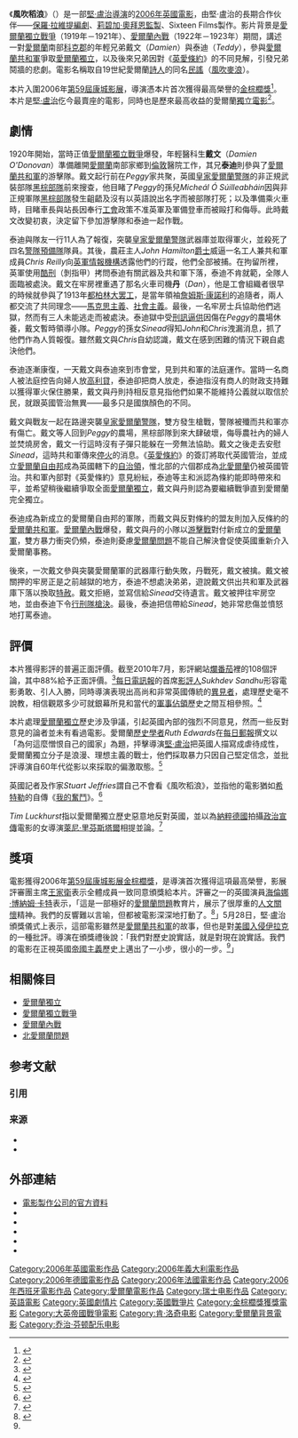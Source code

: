 {{for|同名民謠|風吹麥浪}}

{{noteTA
|T = zh:風吹稻浪; zh-cn:风吹麦浪; zh-tw:吹動大麥的風; zh-hk:風吹麥動;
|G1 = Show
|G2 = Movie
|1 = zh-hans:风吹麦浪; zh-tw:吹動大麥的風; zh-hk:風吹麥動; zh-hant:風吹稻浪;
}}

{{Infobox Film
| name               = 風吹稻浪
| original_name      = ''The Wind That Shakes the Barley''
| image              = The Wind That Shakes the Barley poster.jpg
| caption            = 海报
| director           = [[堅·盧治|堅·盧治]] (Ken Loach)
| executive_producer = 
| producer           = [[莉碧加·奧拜恩|莉碧加·奧拜恩]] (Rebecca O'Brien)
| writer             = [[保羅·拉維提|保羅·拉維提]] (Paul Laverty)
| production_supervisor =
| starring           = [[斯里安·墨菲|斯里安·墨菲]] (Cillian Murphy)<br> [[德萊克·德蘭尼|德萊克·德蘭尼]] (Pádraic Delaney) <br> [[歐拉·費茲婕勒|歐拉·費茲婕勒]] (Orla Fitzgerald) <br> [[連恩·高尼漢|連恩·高尼漢]] (Liam Cunningham)
| music              = [[喬治·芬頓|喬治·芬頓]] (George Fenton)
| cinematography     = Barry Ackroyd
| editing            = Jonathan Morris
| studio             = [http://www.sixteenfilms.co.uk Sixteen Films]
| distributor        = [[百代電影公司|百代電影公司]]
| released           = '''[[第59屆康城影展|第59屆康城影展]]''' ({{Start date|2006|5|18}}) <br />'''英國'''及'''愛爾蘭''' ({{Start date|2006|6|23}}) <br />'''美國''' ({{Start date|2007|3|14}})
| rate               = {{flagicon|UK}} 15
| runtime            = 127分鐘
| country            = {{IRL}} {{UK}} <br /> {{GER}} {{ITA}} <br /> {{ESP}} {{FRA}}
| language           = [[英語|英語]]、[[愛爾蘭語|愛爾蘭語]]
| imdb_id            = 0460989
| amg_id             = 348261
| budget             = 
| gross              = 約22,800,000[[美元|美元]]<ref>{{mojo title|id=windthatshakesthebarley}}</ref>
| cn_name = 风吹麦浪
| hk_name = 風吹麥動
| tw_name = 吹動大麥的風
}}
《'''風吹稻浪'''》（{{lang-en|'''''The Wind That Shakes the Barley'''''}}）是一部[[堅·盧治|堅·盧治]][[導演|導演]]的[[2006年電影|2006年]][[英國電影|英國電影]]，由堅·盧治的長期合作伙伴——[[保羅·拉維提|保羅·拉維提]][[編劇|編劇]]、[[莉碧加·奧拜恩|莉碧加·奧拜恩]][[監製|監製]]、Sixteen Films製作。影片背景是[[愛爾蘭獨立戰爭|愛爾蘭獨立戰爭]]（1919年－1921年）、[[愛爾蘭內戰|愛爾蘭內戰]]（1922年－1923年）期間，講述一對[[愛爾蘭|愛爾蘭]]南部[[科克郡|科克郡]]的年輕兄弟戴文（''Damien''）與泰迪（''Teddy''），參與[[愛爾蘭共和軍|愛爾蘭共和軍]]爭取[[愛爾蘭獨立|愛爾蘭獨立]]，以及後來兄弟因對《[[英愛條約|英愛條約]]》的不同見解，引發兄弟鬩牆的悲劇。電影名稱取自19世紀愛爾蘭[[詩人|詩人]]{{le|Robert Dwyer Joyce}}的同名[[民謠|民謠]]（[[風吹麥浪|風吹麥浪]]）。

本片入圍2006年[[第59屆康城影展|第59屆康城影展]]，導演憑本片首次獲得最高榮譽的[[金棕櫚獎|金棕櫚獎]]<ref>{{cite web |url = http://www.festival-cannes.com/en/archives/ficheFilm/id/4336504/year/2006.html |title = Festival de Cannes: The Wind That Shakes the Barley |accessdate = 2010-07-16 |work = Festival de Cannes |archive-date = 2011-08-22 |archive-url = https://web.archive.org/web/20110822184742/http://www.festival-cannes.com/en/archives/ficheFilm/id/4336504/year/2006.html |dead-url = no }}</ref>。本片是[[堅·盧治|堅·盧治]]仡今最賣座的電影，同時也是歷來最高收益的愛爾蘭[[獨立電影|獨立電影]]<ref>{{cite web |url = http://www.rte.ie/business/2006/0808/presswatch.html |title=Loach Film Sets New Money Mark |work=RTE |date=2006-08-06 }}</ref>。

== 劇情 ==
1920年開始，當時正值[[愛爾蘭獨立戰爭|愛爾蘭獨立戰爭]]爆發，年輕醫科生'''戴文'''（''Damien O'Donovan''）準備離開[[愛爾蘭|愛爾蘭]]南部家鄉到[[倫敦|倫敦]]醫院工作，其兄'''泰迪'''則參與了[[愛爾蘭共和軍|愛爾蘭共和軍]]的游擊隊。戴文起行前在''Peggy ''家共聚，英國[[皇家愛爾蘭警隊|皇家愛爾蘭警隊]]的非正規武裝部隊[[黑棕部隊|黑棕部隊]]前來搜查，他目睹了''Peggy ''的孫兒''Micheál Ó Súilleabháin ''因與非正規軍隊[[黑棕部隊|黑棕部隊]]發生齟齬及沒有以英語說出名字而被部隊打死；以及準備乘火車時，目睹車長與站長因奉行[[工會|工會]]政策不准英軍及軍備登車而被毆打和侮辱。此時戴文改變初衷，決定留下參加游擊隊和泰迪一起作戰。

泰迪與隊友一行11人為了報復，突襲[[皇家愛爾蘭警隊|皇家愛爾蘭警隊]]武器庫並取得軍火，並殺死了四名[[皇家愛爾蘭警隊預備隊|警隊預備隊]]隊員。其後，農莊主人''John Hamilton ''[[爵士|爵士]]威逼一名工人兼共和軍成員''Chris Reilly ''向[[英軍|英軍]][[情報機構|情報機構]]透露他們的行蹤，他們全部被捕。在拘留所裡，英軍使用[[酷刑|酷刑]]（剝指甲）拷問泰迪有關武器及共和軍下落，泰迪不肯就範，全隊人面臨被處決。戴文在牢房裡重遇了那名火車司機'''丹'''（''Dan''），他是工會組織者很早的時候就參與了1913年[[都柏林大罢工|都柏林大罢工]]，是當年領袖[[詹姆斯·康諾利|詹姆斯·康諾利]]的追隨者，兩人都交流了共同理念——[[馬克思主義|馬克思主義]]、[[社會主義|社會主義]]。最後，一名牢房士兵協助他們逃獄，然而有三人未能逃走而被處決。泰迪獄中受[[刑訊逼供|刑訊逼供]]因傷在''Peggy ''的農場休養，戴文暫時領導小隊。''Peggy ''的孫女''Sinead ''得知''John ''和''Chris ''洩漏消息，抓了他們作為人質報復。雖然戴文與''Chris ''自幼認識，戴文在感到困難的情況下親自處決他們。

泰迪逐漸康復，一天戴文與泰迪來到市會堂，見到共和軍的法庭運作。當時一名商人被法庭控告向婦人放[[高利貸|高利貸]]，泰迪卻把商人放走，泰迪指沒有商人的財政支持難以獲得軍火保住勝果，戴文與丹則持相反意見指他們如果不能維持公義就以取信於民，就跟英國管治無異——最多只是國旗顏色的不同。

戴文與戰友一起在路邊突襲[[皇家愛爾蘭警隊|皇家愛爾蘭警隊]]，雙方發生槍戰，警隊被殲而共和軍亦有傷亡。戴文等人回到''Peggy ''的農場，黑棕部隊到來大肆破壞，侮辱農社內的婦人並焚燒房舍，戴文一行這時沒有子彈只能躲在一旁無法協助。戴文之後走去安慰''Sinead''，這時共和軍傳來[[停火|停火]]的消息。《[[英愛條約|英愛條約]]》的簽訂將取代英國管治，並成立[[愛爾蘭自由邦|愛爾蘭自由邦]]成為英國轄下的[[自治領|自治領]]，惟北部的六個郡成為[[北愛爾蘭|北愛爾蘭]]仍被英國管治。共和軍內部對《英愛條約》意見紛紜，泰迪等主和派認為條約能即時帶來和平，並希望稍後繼續爭取全面[[愛爾蘭獨立|愛爾蘭獨立]]，戴文與丹則認為要繼續戰爭直到愛爾蘭完全獨立。

泰迪成為新成立的愛爾蘭自由邦的軍隊，而戴文與反對條約的盟友則加入反條約的[[愛爾蘭共和軍|愛爾蘭共和軍]]。[[愛爾蘭內戰|愛爾蘭內戰]]爆發，戴文與丹的小隊以[[游擊戰|游擊戰]]對付新成立的[[愛爾蘭軍|愛爾蘭軍]]，雙方暴力衝突仍頻，泰迪則憂慮[[愛爾蘭問題|愛爾蘭問題]]不能自己解決會促使英國重新介入愛爾蘭事務。

後來，一次戴文參與突襲愛爾蘭軍的武器庫行動失敗，丹戰死，戴文被擒。戴文被關押的牢房正是之前越獄的地方，泰迪不想處決弟弟，遊說戴文供出共和軍及武器庫下落以換取[[特赦|特赦]]。戴文拒絕，並寫信給''Sinead ''交待遺言。戴文被押往牢房空地，並由泰迪下令[[槍斃#行刑隊槍決|行刑隊槍決]]。最後，泰迪把信帶給''Sinead''，她非常悲傷並憤怒地打罵泰迪。

== 評價 ==
本片獲得影評的普遍正面評價。截至2010年7月，影評網站[[爛番茄|爛番茄]]裡的108個評論，其中88%給予正面評價。<ref>{{rotten-tomatoes|id=the_wind_that_shakes_the_barley}}</ref>[[每日電訊報|每日電訊報]]的首席[[影評人|影評人]]''Sukhdev Sandhu ''形容電影勇敢、引人入勝，同時導演表現出高尚和非常英國傳統的[[異見人士|異見者]]，處理歷史毫不說教，相信觀眾多少可就銀幕所見和當代的[[軍事佔領|軍事佔領]]歷史之間互相參照。<ref>{{cite news |title=Powerful - but never preachy |url=http://www.telegraph.co.uk/culture/film/3653296/Powerful-but-never-preachy.html |first=Sukhdev |last=Sandhu |publisher=Daily Telegraph |date=2006-06-23}}</ref>

本片處理[[愛爾蘭獨立|愛爾蘭獨立]]歷史涉及爭議，引起英國內部的強烈不同意見，然而一些反對意見的論者並未有看過電影。愛爾蘭[[歷史學者|歷史學者]]''Ruth Edwards ''在[[每日郵報|每日郵報]]撰文以「為何這麼憎恨自己的國家」為題，抨擊導演[[堅·盧治|堅·盧治]]把英國人描寫成虐待成性，愛爾蘭獨立分子是浪漫、理想主義的戰士，他們採取暴力只因自己堅定信念，並批評導演自60年代從影以來採取的偏激取態。<ref>{{cite news |url=http://www.dailymail.co.uk/news/article-388256/Why-does-Ken-Loach-loathe-country-much.html |title=Why does Ken Loach loathe his country so much? |first=Ruth Dudley |last=Edwards |publisher=Daily Mail |date=2006-05-30}}</ref>

英國記者及作家''Stuart Jeffries ''謂自己不會看《風吹稻浪》，並指他的電影猶如[[希特勒|希特勒]]的自傳《[[我的奮鬥|我的奮鬥]]》。<ref>{{cite news |title=Come out fighting |url=http://www.guardian.co.uk/film/2006/jun/16/1 |publisher=The Guardian}}</ref>

''Tim Luckhurst ''指以愛爾蘭獨立歷史惡意地反對英國，並以為[[納粹德國|納粹德國]]拍攝[[政治宣傳|政治宣傳]]電影的女導演[[萊尼·里芬斯塔爾|萊尼·里芬斯塔爾]]相提並論。<ref>{{cite news |title=Director in a class of his own |url=http://entertainment.timesonline.co.uk/tol/arts_and_entertainment/film/cannes/article669926.ece |first=Tim |last=Luckhurst |location=UK |date=2006-05-31}}</ref>

== 獎項 ==
電影獲得2006年[[第59屆康城影展|第59屆康城影展]][[金棕櫚獎|金棕櫚獎]]，是導演首次獲得這項最高榮譽，影展評審團主席[[王家衛|王家衛]]表示全體成員一致同意頒獎給本片。評審之一的英國演員[[海倫娜·博納姆·卡特|海倫娜·博納姆·卡特]]表示，「這是一部極好的[[愛爾蘭問題|愛爾蘭問題]]教育片，展示了很厚重的[[人文主義|人文關懷]]精神。我們的反響難以言喻，但都被電影深深地打動了。<ref name="bbcatcannes">{{cite news |title=Loach film wins top Cannes prize |url=http://news.bbc.co.uk/2/hi/entertainment/5025812.stm |publisher=[[BBC|BBC]] |date=2006-05-29 |accessdate=2010-07-22}}</ref>」5月28日，堅·盧治頒獎儀式上表示，這部電影雖然是[[愛爾蘭共和軍|愛爾蘭共和軍]]的故事，但也是對[[美國|美國]][[入侵伊拉克|入侵伊拉克]]的一種批評。導演在頒獎禮後說：「我們對歷史說實話，就是對現在說實話。我們的電影在正視英國[[帝國主義|帝國主義]]歷史上邁出了一小步，很小的一步。<ref name="bbcatcannes"></ref>」

== 相關條目 ==
* [[愛爾蘭獨立|愛爾蘭獨立]]
* [[愛爾蘭獨立戰爭|愛爾蘭獨立戰爭]]
* [[愛爾蘭內戰|愛爾蘭內戰]]
* [[北愛爾蘭問題|北愛爾蘭問題]]

== 参考文献 ==
=== 引用 ===
{{Reflist}}

=== 来源 ===
{{ReflistH}}
* {{cite journal |title = The crying of the wind, Film of the Month: The Wind That Shakes The Barley |url = https://www.bfi.org.uk/sightandsound/review/3317/ |publisher=英國電影學會 |location=倫敦 |journal=視與聲 |language=en-GB |date=2006年7月 |dead-url=yes |archive-url=https://web.archive.org/web/20100801032743/http://www.bfi.org.uk/sightandsound/review/3317/ |archivedate=2010-08-01 }}
* {{cite web |title = 肯․洛區專訪 |url = http://blog.yam.com/jostar2/article/6824892 |publisher=[[電視全覽|電視全覽]] |first=Laurent |last=Rigoulet |date=2006-08-19 |access-date=2010-07-22 }}
{{ReflistF}}

== 外部連結 ==
*[http://www.sixteenfilms.co.uk/films/film/the_wind_that_shakes_the_barley/ 電影製作公司的官方資料] {{Wayback|url=http://www.sixteenfilms.co.uk/films/film/the_wind_that_shakes_the_barley/ |date=20100507035240 }}
*{{imdb title|id=0460989}}
*{{rotten-tomatoes|id=the_wind_that_shakes_the_barley}}
*{{douban|1780122}}
*{{metacritic film|id=windthatshakesthebarley}}
*{{Amg movie|348261}}

{{肯·洛區}}
{{金棕榈奖}}
{{DEFAULTSORT:Wind That Shakes the Barley, The}}
[[Category:2006年英國電影作品|Category:2006年英國電影作品]]
[[Category:2006年義大利電影作品|Category:2006年義大利電影作品]]
[[Category:2006年德國電影作品|Category:2006年德國電影作品]]
[[Category:2006年法國電影作品|Category:2006年法國電影作品]]
[[Category:2006年西班牙電影作品|Category:2006年西班牙電影作品]]
[[Category:愛爾蘭電影作品|Category:愛爾蘭電影作品]]
[[Category:瑞士电影作品|Category:瑞士电影作品]]
[[Category:英語電影|Category:英語電影]]
[[Category:英國劇情片|Category:英國劇情片]]
[[Category:英國戰爭片|Category:英國戰爭片]]
[[Category:金棕櫚獎獲獎電影|Category:金棕櫚獎獲獎電影]]
[[Category:大英帝國戰爭電影|Category:大英帝國戰爭電影]]
[[Category:肯·洛奇电影|Category:肯·洛奇电影]]
[[Category:愛爾蘭背景電影|Category:愛爾蘭背景電影]]
[[Category:乔治·芬顿配乐电影|Category:乔治·芬顿配乐电影]]